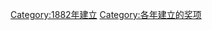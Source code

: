 {{cat topic in year| topic=建立的奖项|year=1882}}
[[Category:1882年建立|Category:1882年建立]]
[[Category:各年建立的奖项|Category:各年建立的奖项]]